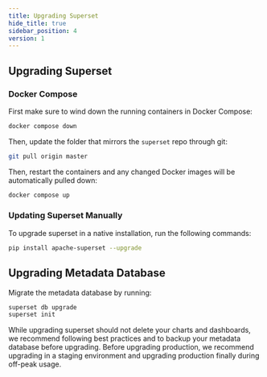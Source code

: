 ```yaml
---
title: Upgrading Superset
hide_title: true
sidebar_position: 4
version: 1
---
```


## Upgrading Superset

### Docker Compose

First make sure to wind down the running containers in Docker Compose:

```bash
docker compose down
```

Then, update the folder that mirrors the `superset` repo through git:

```bash
git pull origin master
```

Then, restart the containers and any changed Docker images will be automatically pulled down:

```bash
docker compose up
```

### Updating Superset Manually

To upgrade superset in a native installation, run the following commands:

```bash
pip install apache-superset --upgrade
```

## Upgrading Metadata Database

Migrate the metadata database by running:

```bash
superset db upgrade
superset init
```

While upgrading superset should not delete your charts and dashboards, we recommend following best
practices and to backup your metadata database before upgrading. Before upgrading production, we
recommend upgrading in a staging environment and upgrading production finally during off-peak usage.
